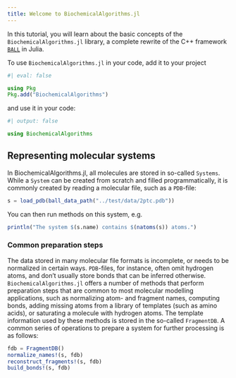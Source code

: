 ```yaml
---
title: Welcome to BiochemicalAlgorithms.jl
---
```


In this tutorial, you will learn about the basic concepts of the ```BiochemicalAlgorithms.jl``` library, a complete rewrite of the C++ framework [```BALL```](https://github.com/ball-project/ball) in Julia.

To use ```BiochemicalAlgorithms.jl``` in your code, add it to your project

```julia
#| eval: false

using Pkg
Pkg.add("BiochemicalAlgorithms")
```

and use it in your code:

```julia
#| output: false

using BiochemicalAlgorithms
```


## Representing molecular systems

In BiochemicalAlgorithms.jl, all molecules are stored in so-called ```Systems```. While a ```System``` can be created from scratch and filled programmatically, it is commonly created by reading a molecular file, such as a ```PDB```-file:

```julia
s = load_pdb(ball_data_path("../test/data/2ptc.pdb"))
```

You can then run methods on this system, e.g.

```julia
println("The system $(s.name) contains $(natoms(s)) atoms.")
```


### Common preparation steps

The data stored in many molecular file formats is incomplete, or needs to be normalized in certain ways. ```PDB```-files, for instance, often omit hydrogen atoms, and don't usually store bonds that can be inferred otherwise. ```BiochemicalAlgorithms.jl``` offers a number of methods that perform preparation steps that are common to most molecular modelling applications, such as normalizing atom- and fragment names, computing bonds, adding missing atoms from a library of templates (such as amino acids), or saturating a molecule with hydrogen atoms. The template information used by these methods is stored in the so-called ```FragmentDB```. A common series of operations to prepare a system for further processing is as follows:

```julia
fdb = FragmentDB()
normalize_names!(s, fdb)
reconstruct_fragments!(s, fdb)
build_bonds!(s, fdb)
```
